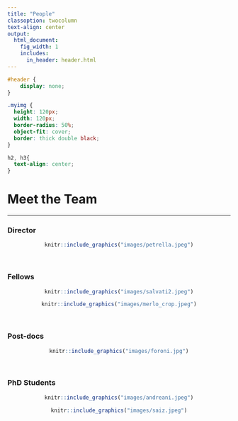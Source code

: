 ```yaml
---
title: "People"
classoption: twocolumn
text-align: center
output: 
  html_document:
    fig_width: 1
    includes:
      in_header: header.html
---
```


```css
#header {
    display: none;
}
```

```css
.myimg {
  height: 120px;
  width: 120px;
  border-radius: 50%;
  object-fit: cover;
  border: thick double black;
}
```

```css
h2, h3{
  text-align: center;
}
```
# Meet the Team

------------------------------------------------------------------------

### Director
<center>
```r
knitr::include_graphics("images/petrella.jpeg")
``` 
</center>

<br>

### Fellows

<center>
:::::::::::::: {class='row'}
<!-- ::: {class='col-sm-4'} -->

<!-- ```{r img-with-knitr, echo=FALSE, out.extra='class="myimg"', fig.cap= "[Lea Petrella](https://quantileregressionlab.github.io/petrella.html)"} -->
<!-- knitr::include_graphics("images/petrella.jpeg") -->
<!-- ```  -->

<!-- ::: -->
::: {class='col-sm-6'}

```r
knitr::include_graphics("images/salvati2.jpeg")
``` 

:::

::: {class='col-sm-6'}

```r
knitr::include_graphics("images/merlo_crop.jpeg")
``` 

:::
::::::::::::::
</center>


<br>

<!-- - [Lea Petrella](https://beatricefor.github.io/quantile-website-test-pages/petrella.html) -->
<!-- - [Nicola Salvati](https://beatricefor.github.io/quantile-website-test-pages/salvati.html) -->
<!-- - [Luca Merlo](https://beatricefor.github.io/quantile-website-test-pages/merlo.html) -->

### Post-docs

<center>
```r
knitr::include_graphics("images/foroni.jpg")
``` 
</center>
<!-- - [Beatrice Foroni](https://beatricefor.github.io/quantile-website-test-pages/foroni.html) -->

<br>

### PhD Students

<center>
:::::::::::::: {class='row'}
::: {class='col-sm-6'}

```r
knitr::include_graphics("images/andreani.jpeg")
``` 
:::

::: {class='col-sm-6'}

```r
knitr::include_graphics("images/saiz.jpeg")
``` 

:::
::::::::::::::
</center>


<!-- - Maria Saiz -->
<!-- - Mila Andreani -->

